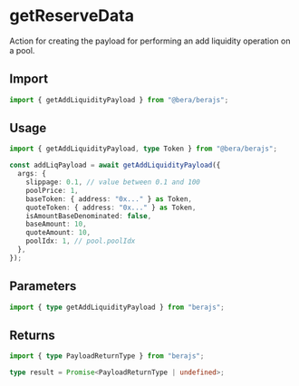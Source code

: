 # getReserveData

Action for creating the payload for performing an add liquidity operation on a pool.

## Import

```ts
import { getAddLiquidityPayload } from "@bera/berajs";
```

## Usage

```ts
import { getAddLiquidityPayload, type Token } from "@bera/berajs";

const addLiqPayload = await getAddLiquidityPayload({
  args: {
    slippage: 0.1, // value between 0.1 and 100
    poolPrice: 1,
    baseToken: { address: "0x..." } as Token,
    quoteToken: { address: "0x..." } as Token,
    isAmountBaseDenominated: false,
    baseAmount: 10,
    quoteAmount: 10,
    poolIdx: 1, // pool.poolIdx
  },
});
```

## Parameters

```ts
import { type getAddLiquidityPayload } from "berajs";
```

## Returns

```ts
import { type PayloadReturnType } from "berajs";

type result = Promise<PayloadReturnType | undefined>;
```
